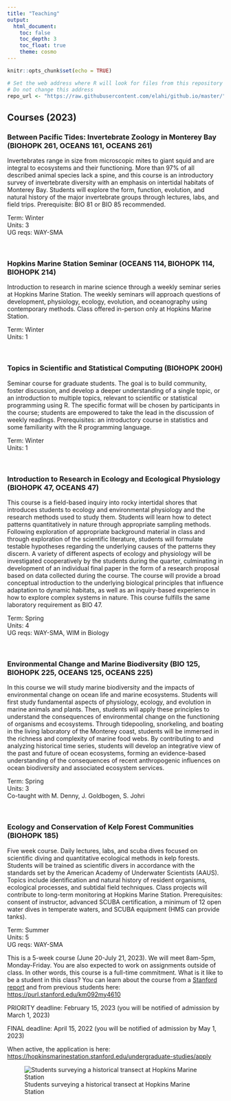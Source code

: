```yaml
---
title: "Teaching"
output: 
  html_document: 
    toc: false
    toc_depth: 3
    toc_float: true
    theme: cosmo
---
```


```r
knitr::opts_chunk$set(echo = TRUE)

# Set the web address where R will look for files from this repository
# Do not change this address
repo_url <- "https://raw.githubusercontent.com/elahi/github.io/master/"
```

## Courses (2023)

### Between Pacific Tides: Invertebrate Zoology in Monterey Bay (BIOHOPK 261, OCEANS 161, OCEANS 261)

Invertebrates range in size from microscopic mites to giant squid and are integral to ecosystems and their functioning. More than 97% of all described animal species lack a spine, and this course is an introductory survey of invertebrate diversity with an emphasis on intertidal habitats of Monterey Bay. Students will explore the form, function, evolution, and natural history of the major invertebrate groups through lectures, labs, and field trips. Prerequisite: BIO 81 or BIO 85 recommended.

Term: Winter\
Units: 3\
UG reqs: WAY-SMA 

\

### Hopkins Marine Station Seminar (OCEANS 114, BIOHOPK 114, BIOHOPK 214)

Introduction to research in marine science through a weekly seminar series at Hopkins Marine Station. The weekly seminars will approach questions of development, physiology, ecology, evolution, and oceanography using contemporary methods. Class offered in-person only at Hopkins Marine Station.

Term: Winter\
Units: 1

\


### Topics in Scientific and Statistical Computing (BIOHOPK 200H)

Seminar course for graduate students. The goal is to build community, foster discussion, and develop a deeper understanding of a single topic, or an introduction to multiple topics, relevant to scientific or statistical programming using R. The specific format will be chosen by participants in the course; students are empowered to take the lead in the discussion of weekly readings. Prerequisites: an introductory course in statistics and some familiarity with the R programming language.

Term: Winter\
Units: 1\

\


### Introduction to Research in Ecology and Ecological Physiology (BIOHOPK 47, OCEANS 47)

This course is a field-based inquiry into rocky intertidal shores that introduces students to ecology and environmental physiology and the research methods used to study them. Students will learn how to detect patterns quantitatively in nature through appropriate sampling methods. Following exploration of appropriate background material in class and through exploration of the scientific literature, students will formulate testable hypotheses regarding the underlying causes of the patterns they discern. A variety of different aspects of ecology and physiology will be investigated cooperatively by the students during the quarter, culminating in development of an individual final paper in the form of a research proposal based on data collected during the course. The course will provide a broad conceptual introduction to the underlying biological principles that influence adaptation to dynamic habitats, as well as an inquiry-based experience in how to explore complex systems in nature. This course fulfills the same laboratory requirement as BIO 47.

Term: Spring\
Units: 4\
UG reqs: WAY-SMA, WIM in Biology

\

### Environmental Change and Marine Biodiversity (BIO 125, BIOHOPK 225, OCEANS 125, OCEANS 225)

In this course we will study marine biodiversity and the impacts of environmental change on ocean life and marine ecosystems. Students will first study fundamental aspects of physiology, ecology, and evolution in marine animals and plants. Then, students will apply these principles to understand the consequences of environmental change on the functioning of organisms and ecosystems. Through tidepooling, snorkeling, and boating in the living laboratory of the Monterey coast, students will be immersed in the richness and complexity of marine food webs. By contributing to and analyzing historical time series, students will develop an integrative view of the past and future of ocean ecosystems, forming an evidence-based understanding of the consequences of recent anthropogenic influences on ocean biodiversity and associated ecosystem services.

Term: Spring\
Units: 3\
Co-taught with M. Denny, J. Goldbogen, S. Johri

\

### Ecology and Conservation of Kelp Forest Communities (BIOHOPK 185)

Five week course. Daily lectures, labs, and scuba dives focused on scientific diving and quantitative ecological methods in kelp forests. Students will be trained as scientific divers in accordance with the standards set by the American Academy of Underwater Scientists (AAUS). Topics include identification and natural history of resident organisms, ecological processes, and subtidal field techniques. Class projects will contribute to long-term monitoring at Hopkins Marine Station. Prerequisites: consent of instructor, advanced SCUBA certification, a minimum of 12 open water dives in temperate waters, and SCUBA equipment (HMS can provide tanks).

Term: Summer\
Units: 5\
UG reqs: WAY-SMA

This is a 5-week course (June 20-July 21, 2023). We will meet 8am-5pm, Monday-Friday. You are also expected to work on assignments outside of class. In other words, this course is a full-time commitment. What is it like to be a student in this class? You can learn about the course from a [Stanford report](https://news.stanford.edu/report/2022/08/23/underwater-scientists-investigate-kelp-forests/?utm_source=Stanford+ALL&utm_campaign=48339550ec-int_COPY_02&utm_medium=email&utm_term=0_c042b4aad7-48339550ec-55725232) and from previous students here: <https://purl.stanford.edu/km092my4610>

PRIORITY deadline: February 15, 2023 (you will be notified of admission by March 1, 2023)

FINAL deadline: April 15, 2022 (you will be notified of admission by May 1, 2023)

When active, the application is here: <https://hopkinsmarinestation.stanford.edu/undergraduate-studies/apply>

![Students surveying a historical transect at Hopkins Marine Station](images/IMG_1322_elahi.JPG)

<!-- ### Statistical Modeling (BIOHOPK 140H, BIOHOPK 240H, OCEANS 140, OCEANS 240) -->

<!-- Introduction to applied statistical modeling in a Bayesian framework. Topics will include probability, regression, model comparison, and hierarchical modeling. We will take a hands-on, computational approach (R, Stan) to gain intuition so that students can later design their own inferential models. Prerequisites for this course include introductory statistics and scientific computing with R. Open to graduate students; undergraduate students may enroll with consent of instructor. -->

<!-- Term: Winter\ -->
<!-- Units: 3 -->

<!-- ### Historical Ecology at Hopkins Marine Station (BIO166; BIOHOPK 166H) -->

<!-- This course is an exploration of the rich intertidal flora and fauna at Hopkins Marine Station, through the lens of historical ecology and long-term change. This course will be a hybrid in-person and virtual course, with a field trip to Hopkins Marine Station as the primary component. During weeks 1-7, students will attend in-person discussions with the TA, while the instructor zooms in from Hopkins Marine Station. During week 8, students will go on a field trip to Hopkins Marine Station, the culminating experience in the course. Main campus lectures and discussions will provide an overview of historical ecology and the natural history of rocky shores. In the lab at Hopkins Marine Station, students will focus on species identification and scientific illustration. These skills will be put to use in the field, where we will quantify patterns of intertidal biodiversity. During weeks 9 and 10, students will answer a data-based question and reflect on the long-term data collection. Students will sign up for Fridays, 2-5pm. Open to undergraduate and graduate students (3 units). -->

<!-- Offered Winter 2022   -->

<!-- This course requires a student application:   -->

<!-- https://bit.ly/bio166-application -->
